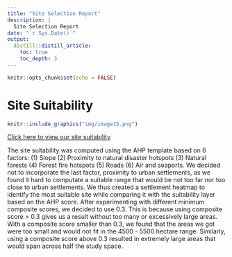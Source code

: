 ```yaml
---
title: "Site Selection Report"
description: |
  Site Selection Report
date: "`r Sys.Date()`"
output:
  distill::distill_article:
    toc: true
    toc_depth: 3
---
```


```r
knitr::opts_chunk$set(echo = FALSE)
```
# Site Suitability
```r
knitr::include_graphics("img/image15.png")
```
<a href="https://smt201-g1t11-site.netlify.app" target="_blank">Click here to view our site suitability</a>

The site suitability was computed using the AHP template based on 6 factors: (1) Slope (2) Proximity to natural disaster hotspots (3) Natural forests (4) Forest fire hotspots (5) Roads (6) Air and seaports. We decided not to incorporate the last factor, proximity to urban settlements, as we found it hard to computate a suitable range that would be not too far nor too close to urban settlements. We thus created a settlement heatmap to identify the most suitable site while comparing it with the suitability layer based on the AHP score.
After experimenting with different minimum composite scores, we decided to use 0.3. This is because using composite score > 0.3 gives us a result without too many or excessively large areas. With a composite score smaller than 0.3, we found that the areas we got were too small and would not fit in the 4500 - 5500 hectare range. Similarly, using a composite score above 0.3 resulted in extremely large areas that would span across half the study space.
